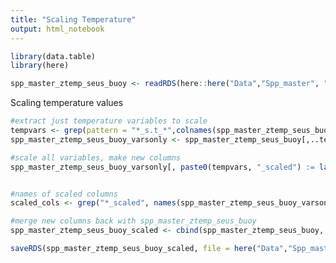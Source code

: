 ```yaml
---
title: "Scaling Temperature"
output: html_notebook
---
```


```r
library(data.table)
library(here)

spp_master_ztemp_seus_buoy <- readRDS(here::here("Data","Spp_master", "spp_master_ztemp_seus_buoy.rds"))
```

Scaling temperature values
```r

#extract just temperature variables to scale
tempvars <- grep(pattern = "*_s.t_*",colnames(spp_master_ztemp_seus_buoy), value = T)
spp_master_ztemp_seus_buoy_varsonly <- spp_master_ztemp_seus_buoy[,..tempvars]

#scale all variables, make new columns
spp_master_ztemp_seus_buoy_varsonly[, paste0(tempvars, "_scaled") := lapply(.SD, function(x) as.vector(scale(x))), .SDcols = tempvars]


#names of scaled columns
scaled_cols <- grep("*_scaled", names(spp_master_ztemp_seus_buoy_varsonly), value = T)

#merge new columns back with spp_master_ztemp_seus_buoy
spp_master_ztemp_seus_buoy_scaled <- cbind(spp_master_ztemp_seus_buoy, spp_master_ztemp_seus_buoy_varsonly[,scaled_cols, with = FALSE])

saveRDS(spp_master_ztemp_seus_buoy_scaled, file = here("Data","Spp_master", "spp_master_ztemp_seus_buoy_scaled.rds"))
```
